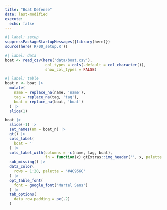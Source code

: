 ```yaml
---
title: "Boat Defense"
date: last-modified
execute: 
  echo: false
---
```


```r
#| label: setup
suppressPackageStartupMessages({library(here)})
source(here('R/00_setup.R'))
```

```r
#| label: data
boat <- read_csv(here('data/boat.csv'), 
                  col_types = cols(.default = col_character()),
                  show_col_types = FALSE)
```

:::{.column-page}
```r
#| label: table
boat_n <- boat |> 
  mutate(
    name = replace_na(name, 'name'),
    tag = replace_na(tag, 'tag'),
    boat = replace_na(boat, 'boat')
  ) |> 
  slice(1)

boat |> 
  slice(-1) |> 
  set_names(nm = boat_n) |> 
  gt() |>
  cols_label(
    boat = ''
  ) |> 
  cols_label_with(columns = -c(name, tag, boat),
                  fn = function(x) gtExtras::img_header('', x, palette = c('#00000000', '#00000000'), height = 30)) |>
  sub_missing() |> 
  data_color(
    rows = 1:20, palette = '#4C956C'
  ) |> 
  opt_table_font(
    font = google_font('Martel Sans')
  ) |> 
  tab_options(
    data_row.padding = px(.2)
  )
```
:::
